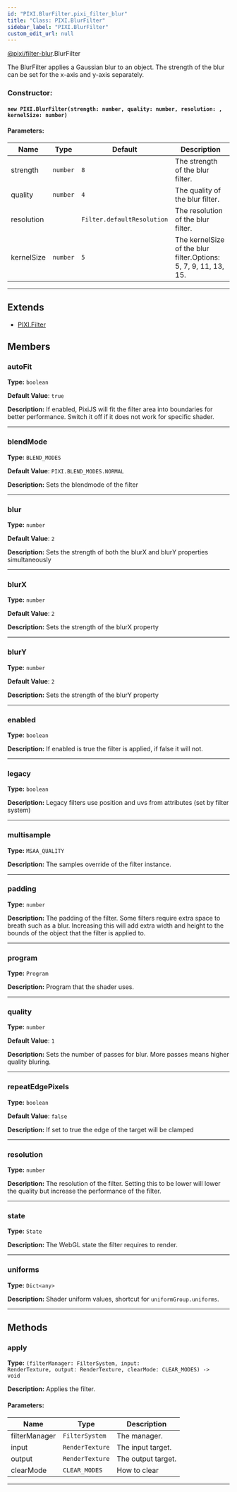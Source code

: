 ```yaml
---
id: "PIXI.BlurFilter.pixi_filter_blur"
title: "Class: PIXI.BlurFilter"
sidebar_label: "PIXI.BlurFilter"
custom_edit_url: null
---
```



<div class="package-name">

[@pixi/filter-blur](../modules/pixi_filter_blur).BlurFilter

</div>

The BlurFilter applies a Gaussian blur to an object.
The strength of the blur can be set for the x-axis and y-axis separately.



        

<article>

### Constructor:
<h4><code>new PIXI.BlurFilter(strength&#58; number, quality&#58; number, resolution&#58; , kernelSize&#58; number) </code></h4>

#### Parameters:
| Name       | Type                | Default                               | Description                                                         |
| ---------- | ------------------- | ------------------------------------- | ------------------------------------------------------------------- |
| strength   | <code>number</code> | <code>8</code>                        | The strength of the blur filter.                                    |
| quality    | <code>number</code> | <code>4</code>                        | The quality of the blur filter.                                     |
| resolution | <code></code>       | <code>Filter.defaultResolution</code> | The resolution of the blur filter.                                  |
| kernelSize | <code>number</code> | <code>5</code>                        | The kernelSize of the blur filter.Options&#58; 5, 7, 9, 11, 13, 15. |

</article>

---------------------------------------


## Extends
- [PIXI.Filter](../classes/PIXI.Filter.pixi_core)

## Members
<article>

### autoFit 
**Type:** <code>boolean</code>

**Default Value**: <code>true</code>

**Description:** If enabled, PixiJS will fit the filter area into boundaries for better performance. Switch it off if it does not work for specific shader.

</article>


---------------------------------------

<article>

### blendMode 
**Type:** <code>BLEND_MODES</code>

**Default Value**: <code>PIXI.BLEND_MODES.NORMAL</code>

**Description:** Sets the blendmode of the filter

</article>


---------------------------------------

<article>

### blur 
**Type:** <code>number</code>

**Default Value**: <code>2</code>

**Description:** Sets the strength of both the blurX and blurY properties simultaneously

</article>


---------------------------------------

<article>

### blurX 
**Type:** <code>number</code>

**Default Value**: <code>2</code>

**Description:** Sets the strength of the blurX property

</article>


---------------------------------------

<article>

### blurY 
**Type:** <code>number</code>

**Default Value**: <code>2</code>

**Description:** Sets the strength of the blurY property

</article>


---------------------------------------

<article>

### enabled 
**Type:** <code>boolean</code>

**Description:** If enabled is true the filter is applied, if false it will not.

</article>


---------------------------------------

<article>

### legacy 
**Type:** <code>boolean</code>

**Description:** Legacy filters use position and uvs from attributes (set by filter system)

</article>


---------------------------------------

<article>

### multisample 
**Type:** <code>MSAA_QUALITY</code>

**Description:** The samples override of the filter instance.

</article>


---------------------------------------

<article>

### padding 
**Type:** <code>number</code>

**Description:** The padding of the filter. Some filters require extra space to breath such as a blur. Increasing this will add extra width and height to the bounds of the object that the filter is applied to.

</article>


---------------------------------------

<article>

### program 
**Type:** <code>Program</code>

**Description:** Program that the shader uses.

</article>


---------------------------------------

<article>

### quality 
**Type:** <code>number</code>

**Default Value**: <code>1</code>

**Description:** Sets the number of passes for blur. More passes means higher quality bluring.

</article>


---------------------------------------

<article>

### repeatEdgePixels 
**Type:** <code>boolean</code>

**Default Value**: <code>false</code>

**Description:** If set to true the edge of the target will be clamped

</article>


---------------------------------------

<article>

### resolution 
**Type:** <code>number</code>

**Description:** The resolution of the filter. Setting this to be lower will lower the quality but increase the performance of the filter.

</article>


---------------------------------------

<article>

### state 
**Type:** <code>State</code>

**Description:** The WebGL state the filter requires to render.

</article>


---------------------------------------

<article>

### uniforms 
**Type:** <code>Dict&#60;any&#62;</code>

**Description:** Shader uniform values, shortcut for `uniformGroup.uniforms`.

</article>


---------------------------------------


## Methods
<article>

### apply 
**Type:** <code>(filterManager&#58; FilterSystem, input&#58; RenderTexture, output&#58; RenderTexture, clearMode&#58; CLEAR_MODES) -&#62; void</code>

**Description:** Applies the filter.

#### Parameters:
| Name          | Type                       | Description        |
| ------------- | -------------------------- | ------------------ |
| filterManager | <code>FilterSystem</code>  | The manager.       |
| input         | <code>RenderTexture</code> | The input target.  |
| output        | <code>RenderTexture</code> | The output target. |
| clearMode     | <code>CLEAR_MODES</code>   | How to clear       |
</article>


---------------------------------------


    